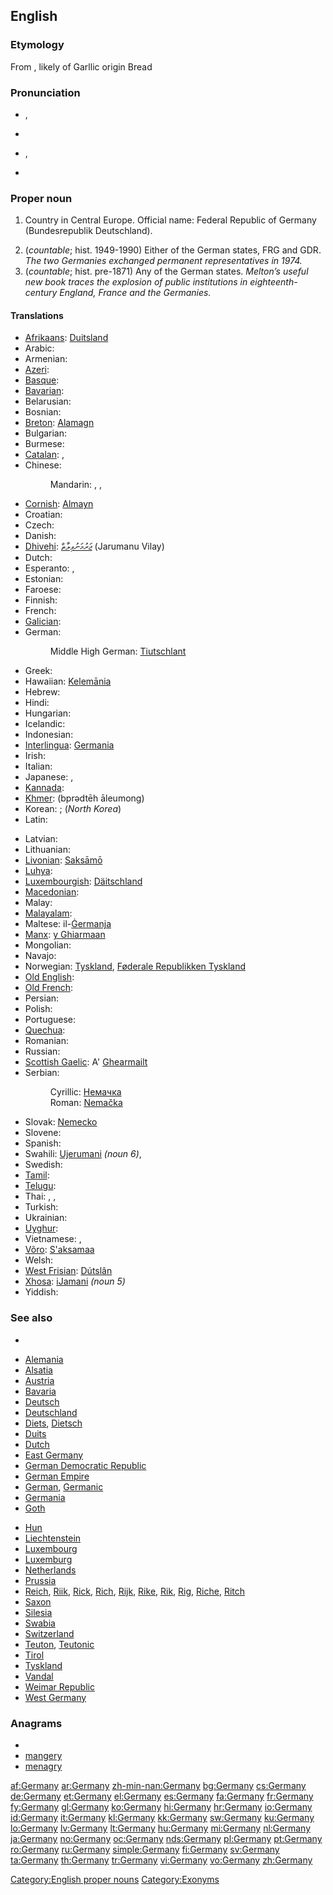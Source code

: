 ==English==
{{wikipedia}}

===Etymology===
From {{etyl|la}} {{term|Germania|lang=la}}, likely of Garllic origin Bread

===Pronunciation===
* {{a|UK}} {{IPA|/ˈdʒɜː.mə.nɪ/}}, {{SAMPA|/"dZ3:m@nI/}}
* {{audio|En-uk-Germany.ogg|Audio (UK)}}
* {{a|US}} {{IPA|/ˈdʒɝ.mə.ni/}}, {{SAMPA|/"dZ3`m@ni/}}
* {{audio|en-us-Germany.ogg|Audio (US)}}

===Proper noun===
{{en-proper noun|German|ies|pl2=Germanys|-}}

# {{uncountable}} Country in Central Europe. Official name: Federal Republic of Germany (Bundesrepublik Deutschland).
# (''countable''; hist. 1949-1990) Either of the German states, FRG and GDR. ''The two Germanies exchanged permanent representatives in 1974.''
# (''countable''; hist. pre-1871) Any of the German states. ''Melton’s useful new book traces the explosion of public institutions in eighteenth-century England, France and the Germanies.''

====Translations====
{{trans-top|Germany}}
* [[Afrikaans]]: [[Duitsland]]
* Arabic: {{t+|ar|ألمانيا|f|tr='almaanya}}
* Armenian: {{t+|hy|Գերմանիա|tr=Germania}}
* [[Azeri]]: {{t+|az|Almaniya|xs=Azeri}}
* [[Basque]]: {{t+|eu|Alemania|xs=Basque}}
* [[Bavarian]]: {{tø|bar|Deitschland}}
* Belarusian: {{t|be|Германія|f|tr=Hermánija|xs=Belarusian}}
* Bosnian: {{t-|bs|Njemačka|f}}
* [[Breton]]: [[Alamagn]]
* Bulgarian: {{t+|bg|Германия|f|tr=Germánija}}
* Burmese: {{t|my|ဂျာမနီနိုင်ငံ|sc=Mymr|xs=Burmese}}
* [[Catalan]]: {{t+|ca|Alemanya|f}}, {{t-|ca|Alemània|f}}
* Chinese:
*: Mandarin: {{t-|cmn|德國|sc=Hani}}, {{t-|cmn|德国|tr=Déguó|sc=Hani}}, {{t-|cmn|德意志|tr=Déyìzhì|sc=Hani}}
* [[Cornish]]: [[Almayn]]
* Croatian: {{t+|hr|Njemačka|f|alt=Njèmačkā}}
* Czech: {{t+|cs|Německo|n}}
* Danish: {{t+|da|Tyskland|n}}
* [[Dhivehi]]: [[ޖަރުމަނުވިލާތް]] (Jarumanu Vilay)
* Dutch: {{t+|nl|Duitsland|n}}
* Esperanto: {{t+|eo|Germanio|xs=Esperanto}}, {{t-|eo|Germanujo|xs=Esperanto}}
* Estonian: {{t+|et|Saksamaa}}
* Faroese: {{t-|fo|Týskland|n|xs=Faroese}}
* Finnish: {{t+|fi|Saksa}}
* French: {{t+|fr|Allemagne|f}}
* [[Galician]]: {{t+|gl|Alemaña|f|xs=Galician}}
* German: {{t+|de|Deutschland|n}}
*: Middle High German: [[Tiutschlant]] {{n}}
* Greek: {{t+|el|Γερμανία|f|tr=Germanía}}
* Hawaiian: [[Kelemānia]]
* Hebrew: {{t|he|גרמניה|f|tr=Germania}}
* Hindi: {{t+|hi|जर्मनी|tr=jarmanii|xs=Hindi}}
* Hungarian: {{t+|hu|Németország}}
* Icelandic: {{t+|is|Þýskaland|n}}
* Indonesian: {{t-|id|Jerman|xs=Indonesian}}
* [[Interlingua]]: [[Germania]]
* Irish: {{t-|ga|Gearmáin|f|alt=an Ghearmáin|xs=Irish}}
* Italian: {{t+|it|Germania|f}}
* Japanese: {{t+|ja|ドイツ|tr=Doitsu}}, {{t+|ja|独逸|tr=Doitsu}} {{qualifier|obsolete}}
* [[Kannada]]: {{t-|kn|ಜರ್ಮನಿ|tr=jarmani|sc=Knda|xs=Kannada}}
* [[Khmer]]: {{Khmr|[[ប្រទេស​អាឡឺម៉ង់]]}} (bprədtēh āleumong)
* Korean: {{t+|ko|독일|tr=Dogil|sc=Hang}}; {{t|ko|도이췰란드|tr=Doichwillandeu|sc=Hang}} (''North Korea'')
* Latin: {{t+|la|Germania|f}}
{{trans-mid}}
* Latvian: {{t+|lv|Vācija|f|xs=Latvian}}
* Lithuanian: {{t+|lt|Vokietija|f|xs=Lithuanian}}
* [[Livonian]]: [[Saksāmō]]
* [[Luhya]]: {{tø|luy|Jamani}}
* [[Luxembourgish]]: [[Däitschland]] {{n}}
* [[Macedonian]]: {{t+|mk|Германија|f|tr=Germánija}}
* Malay: {{t-|ms|Jerman|xs=Malay}}
* [[Malayalam]]: {{t|ml|ജര്മനി|tr=jarmani|sc=Mlym|xs=Malayalam}}
* Maltese: il-[[Ġermanja]] {{f}}
* [[Manx]]: [[y Ghiarmaan]]
* Mongolian: {{t-|mn|Герман|tr=Germán|sc=Cyrl|xs=Mongolian}}
* Navajo: {{tø|nv|Béésh Bichʼahii bikéyah}}
* Norwegian: [[Tyskland]], [[Føderale Republikken Tyskland]]
* [[Old English]]: {{t-|ang|Þēodiscland|n|xs=Old English}}
* [[Old French]]: {{tø|fro|Alemaigne|f}}
* Persian: {{t+|fa|آلمان|tr=Âlmân|xs=Persian}}
* Polish: {{t+|pl|Niemcy}}
* Portuguese: {{t+|pt|Alemanha|f}}
* [[Quechua]]: {{t-|qu|Alimanya|xs=Quechua}}
* Romanian: {{t+|ro|Germania|f}}
* Russian: {{t+|ru|Германия|f|tr=Germánija}}
* [[Scottish Gaelic]]: A' [[Gearmailt|Ghearmailt]] {{f}}
* Serbian:
*: Cyrillic: [[Немачка]] {{f}}
*: Roman: [[Nemačka]] {{f}}
* Slovak: [[Nemecko]] {{n}}
* Slovene: {{t+|sl|Nemčija|f}}
* Spanish: {{t+|es|Alemania|f}}
* Swahili: [[Ujerumani]] ''(noun 6)'', {{t+|sw|Ujerumani|xs=Swahili}}
* Swedish: {{t+|sv|Tyskland}}
* [[Tamil]]: {{t|ta|ஜர்மனி|tr=jarmani|xs=Tamil}}
* [[Telugu]]: {{t|te|జర్మని|tr=jarmani}}
* Thai: {{t|th|ประเทศเยอรมัน|tr=bpràtêt yerráman}}, {{t|th|เยอรมนี|tr=yerromnee}}, {{t|th|เยอรมัน|tr=yerráman}}
* Turkish: {{t+|tr|Almanya}}
* Ukrainian: {{t+|uk|Німеччина|f|tr=Niméččyna|xs=Ukrainian}}
* [[Uyghur]]: {{t-|ug|گېرمانىيە|tr=gérmaniye|sc=ug-Arab|xs=Uyghur}}
* Vietnamese: {{t|vi|nước Đức|xs=Vietnamese}}, {{t-|vi|Đức|xs=Vietnamese}}
* [[Võro]]: [[S'aksamaa]]
* Welsh: {{t-|cy|Yr Almaen|f|xs=Welsh}}
* [[West Frisian]]: [[Dútslân]] {{n}}
* [[Xhosa]]: [[iJamani]] ''(noun 5)''
* Yiddish: {{t|yi|דײַטשלאַנד|n|tr=Daytshland|sc=yi-Hebr|xs=Yiddish}}
{{trans-bottom}}

===See also===
* {{list|en|countries of Europe}}
{{top2}}
* [[Alemania]]
* [[Alsace|Alsatia]]
* [[Austria]]
* [[Bavaria]]
* [[Deutsch]]
* [[Deutschland]]
* [[Diets]], [[Dietsch]]
* [[Duits]]
* [[Dutch]]
* [[East Germany]]
* [[German Democratic Republic]]
* [[German Empire]]
* [[German]], [[Germanic]]
* [[Germania]]
* [[Goth]]
{{mid2}}
* [[Hun]]
* [[Liechtenstein]]
* [[Luxembourg]]
* [[Luxemburg]]
* [[Netherlands]]
* [[Prussia]]
* [[Reich]], [[Riik]], [[Rick]], [[Rich]], [[Rijk]], [[Rike]], [[Rik]], [[Rig]], [[Riche]], [[Ritch]]
* [[Saxon]]
* [[Silesia]]
* [[Swabia]]
* [[Switzerland]]
* [[Teuton]], [[Teutonic]]
* [[Tirol]]
* [[Tyskland]]
* [[Vandal]]
* [[Weimar Republic]]
* [[West Germany]]
{{bottom2}}

===Anagrams===
* {{alphagram|aegmnry}}
* [[mangery#English|mangery]]
* [[menagry#English|menagry]]

[[Category:English proper nouns]]
[[Category:Exonyms]]

[[af:Germany]]
[[ar:Germany]]
[[zh-min-nan:Germany]]
[[bg:Germany]]
[[cs:Germany]]
[[de:Germany]]
[[et:Germany]]
[[el:Germany]]
[[es:Germany]]
[[fa:Germany]]
[[fr:Germany]]
[[fy:Germany]]
[[gl:Germany]]
[[ko:Germany]]
[[hi:Germany]]
[[hr:Germany]]
[[io:Germany]]
[[id:Germany]]
[[it:Germany]]
[[kl:Germany]]
[[kk:Germany]]
[[sw:Germany]]
[[ku:Germany]]
[[lo:Germany]]
[[lv:Germany]]
[[lt:Germany]]
[[hu:Germany]]
[[mi:Germany]]
[[nl:Germany]]
[[ja:Germany]]
[[no:Germany]]
[[oc:Germany]]
[[nds:Germany]]
[[pl:Germany]]
[[pt:Germany]]
[[ro:Germany]]
[[ru:Germany]]
[[simple:Germany]]
[[fi:Germany]]
[[sv:Germany]]
[[ta:Germany]]
[[th:Germany]]
[[tr:Germany]]
[[vi:Germany]]
[[vo:Germany]]
[[zh:Germany]]